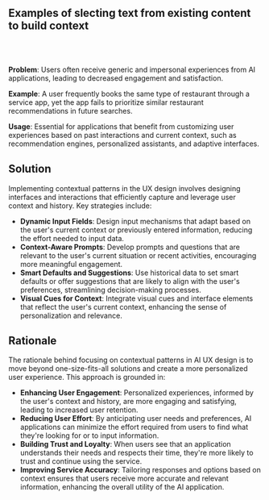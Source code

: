 
## Examples of slecting text from existing content to build context

<br />
<div className='w-full grid grid-cols-1 md:grid-cols-2 gap-x-4 gap-y-8'>
    <SampleUI
    src={ArcContextual}
    appName='AI link preview with Arc Browser'
    desc='Arc browser allow users to hover on a text as link and get a preview of the content. This is a way to provide contextual information that embedded into users natural flow of browsing.'
    productUrl='https://thebrowser.company/'
  />
  <SampleUI
    src={NotionMenu}
    appName='Content generation in Notion'
    desc='Notion allow users select a block of text then prompt from that selection to generate a list of related content. Context can be enhanced by providing more relevant content and additional prompt based on the selection.'
    productUrl='https://notion.so'
  />
  <SampleUI
    src={CopilotMenu}
    appName='Github Copilot on VS Code'
    desc='Github Copilot allows users to select a block of code then prompt from that to take actions. Further action can be done by selecting pre-defined actions or manually input guide prompt'
    productUrl='https://github.com/features/copilot'
  />

</div>

<br />

<div className="border border-neutral-200 dark:border-neutral-700 bg-neutral-50 dark:bg-neutral-800 p-8 rounded-lg">

**Problem**: Users often receive generic and impersonal experiences from AI
applications, leading to decreased engagement and satisfaction.

**Example**: A user frequently books the same type of restaurant through a service app, yet
the app fails to prioritize similar restaurant recommendations in future
searches.

**Usage**: Essential for applications that benefit from customizing
user experiences based on past interactions and current context, such as
recommendation engines, personalized assistants, and adaptive interfaces.

</div>

## Solution

Implementing contextual patterns in the UX design involves designing interfaces and interactions that efficiently capture and leverage user context and history. Key strategies include:

- **Dynamic Input Fields**: Design input mechanisms that adapt based on the user's current context or previously entered information, reducing the effort needed to input data.
- **Context-Aware Prompts**: Develop prompts and questions that are relevant to the user's current situation or recent activities, encouraging more meaningful engagement.
- **Smart Defaults and Suggestions**: Use historical data to set smart defaults or offer suggestions that are likely to align with the user's preferences, streamlining decision-making processes.
- **Visual Cues for Context**: Integrate visual cues and interface elements that reflect the user's current context, enhancing the sense of personalization and relevance.

## Rationale

The rationale behind focusing on contextual patterns in AI UX design is to move beyond one-size-fits-all solutions and create a more personalized user experience. This approach is grounded in:

- **Enhancing User Engagement**: Personalized experiences, informed by the user's context and history, are more engaging and satisfying, leading to increased user retention.
- **Reducing User Effort**: By anticipating user needs and preferences, AI applications can minimize the effort required from users to find what they're looking for or to input information.
- **Building Trust and Loyalty**: When users see that an application understands their needs and respects their time, they're more likely to trust and continue using the service.
- **Improving Service Accuracy**: Tailoring responses and options based on context ensures that users receive more accurate and relevant information, enhancing the overall utility of the AI application.
